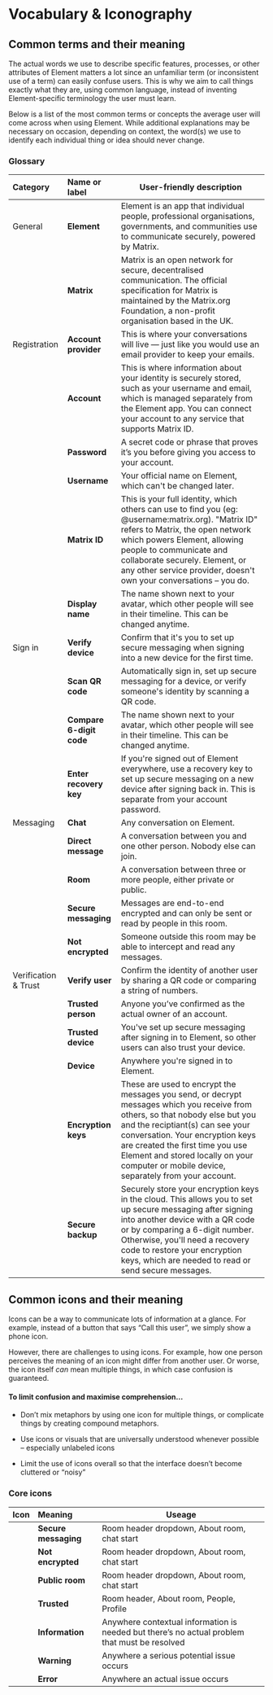 
<Meta title="Content/Vocabulary & Iconography" />

# Vocabulary & Iconography

## Common terms and their meaning

The actual words we use to describe specific features, processes, or other attributes of Element matters a lot since an unfamiliar term (or inconsistent use of a term) can easily confuse users. This is why we aim to call things exactly what they are, using common language, instead of inventing Element-specific terminology the user must learn.

Below is a list of the most common terms or concepts the average user will come across when using Element. While additional explanations may be necessary on occasion, depending on context, the word(s) we use to identify each individual thing or idea should never change.

### Glossary

| Category     | Name or label            | User-friendly description                                                                                                                                                                       |
|:------------ |:-------------------- | ----------------------------------------------------------------------------------------------------------------------------------------------------------------------------------------------- |
| General              | **Element**              | Element is an app that individual people, professional organisations, governments, and communities use to communicate securely, powered by Matrix.                                              
|                      | **Matrix**               | Matrix is an open network for secure, decentralised communication. The official specification for Matrix is maintained by the Matrix.org Foundation, a non-profit organisation based in the UK. 
| Registration         | **Account provider**     | This is where your conversations will live — just like you would use an email provider to keep your emails.
|                      | **Account**              | This is where information about your identity is securely stored, such as your username and email, which is managed separately from the Element app. You can connect your account to any service that supports Matrix ID.
|                      | **Password**             | A secret code or phrase that proves it’s you before giving you access to your account.
|                      | **Username**             | Your official name on Element, which can't be changed later.
|                      | **Matrix ID**            | This is your full identity, which others can use to find you (eg: @username:matrix.org). "Matrix ID" refers to Matrix, the open network which powers Element, allowing people to communicate and collaborate securely. Element, or any other service provider, doesn't own your conversations – you do.
|                      | **Display name**         | The name shown next to your avatar, which other people will see in their timeline. This can be changed anytime.
| Sign in              | **Verify device**        | Confirm that it's you to set up secure messaging when signing into a new device for the first time.
|                      | **Scan QR code**         | Automatically sign in, set up secure messaging for a device, or verify someone's identity by scanning a QR code.
|                      | **Compare 6-digit code** | The name shown next to your avatar, which other people will see in their timeline. This can be changed anytime.
|                      | **Enter recovery key**   | If you're signed out of Element everywhere, use a recovery key to set up secure messaging on a new device after signing back in. This is separate from your account password.
| Messaging            | **Chat**                 | Any conversation on Element.
|                      | **Direct message**       | A conversation between you and one other person. Nobody else can join.
|                      | **Room**                 | A conversation between three or more people, either private or public.
|                      | **Secure messaging**     | Messages are end-to-end encrypted and can only be sent or read by people in this room.
|                      | **Not encrypted**        | Someone outside this room may be able to intercept and read any messages.
| Verification & Trust | **Verify user**          | Confirm the identity of another user by sharing a QR code or comparing a string of numbers.
|                      | **Trusted person**       | Anyone you’ve confirmed as the actual owner of an account.
|                      | **Trusted device**       | You've set up secure messaging after signing in to Element, so other users can also trust your device.
|                      | **Device**               | Anywhere you're signed in to Element.
|                      | **Encryption keys**      | These are used to encrypt the messages you send, or decrypt messages which you receive from others, so that nobody else but you and the reciptiant(s) can see your conversation. Your encryption keys are created the first time you use Element and stored locally on your computer or mobile device, separately from your account.
|                      | **Secure backup**      | Securely store your encryption keys in the cloud. This allows you to set up secure messaging after signing into another device with a QR code or by comparing a 6-digit number. Otherwise, you'll need a recovery code to restore your encryption keys, which are needed to read or send secure messages.

## Common icons and their meaning

Icons can be a way to communicate lots of information at a glance. For example, instead of a button that says “Call this user”, we simply show a phone icon.

However, there are challenges to using icons. For example, how one person perceives the meaning of an icon might differ from another user. Or worse, the icon itself _can_ mean multiple things, in which case confusion is guaranteed.

#### **To limit confusion and maximise comprehension…**

- Don’t mix metaphors by using one icon for multiple things, or complicate things by creating compound metaphors.

- Use icons or visuals that are universally understood whenever possible – especially unlabeled icons

- Limit the use of icons overall so that the interface doesn’t become cluttered or “noisy”

### Core icons

| Icon     | Meaning            | Useage                                                                                                                                                                       |
|:------------ |:-------------------- | ----------------------------------------------------------------------------------------------------------------------------------------------------------------------------------------------- |
| <img src="/img/icon-secure-messaging.jpg" alt="" />  | **Secure messaging**  | Room header dropdown, About room, chat start
| <img src="/img/icon-unencrypted.jpg" alt="" />       | **Not encrypted**     | Room header dropdown, About room, chat start
| <img src="/img/icon-public-room.jpg" alt="" />       | **Public room**       | Room header dropdown, About room, chat start
| <img src="/img/icon-trusted.jpg" alt="" />           | **Trusted**           | Room header, About room, People, Profile
| <img src="/img/icon-information.jpg" alt="" />       | **Information**       | Anywhere contextual information is needed but there’s no actual problem that must be resolved
| <img src="/img/icon-warning.jpg" alt="" />           | **Warning**           | Anywhere a serious potential issue occurs
| <img src="/img/icon-error.jpg" alt="" />             | **Error**             | Anywhere an actual issue occurs

